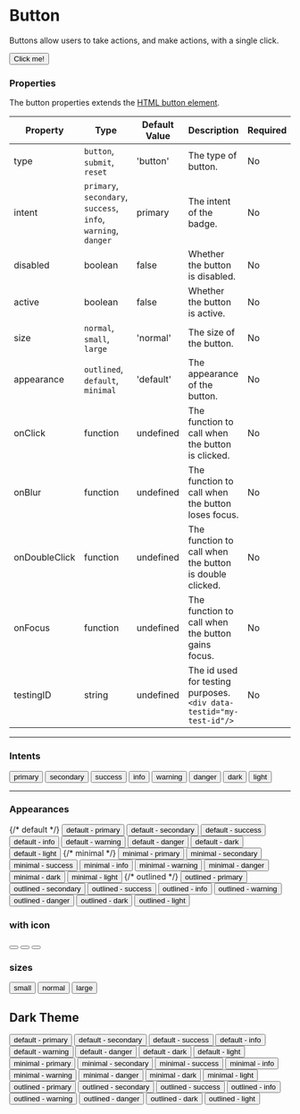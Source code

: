 
<Meta title="General/Button" component={Button}/>


# Button

Buttons allow users to take actions, and make actions, with a single click.

<Canvas>
    <Button>
        Click me!
    </Button>
</Canvas>

### Properties
The button properties extends the [HTML button element](https://developer.mozilla.org/en-US/docs/Web/HTML/Element/button).

|Property|Type|Default Value|Description|Required|
|---|---|---|---|---|
|type|`button`, `submit`, `reset`|'button'|The type of button.|No|
|intent|`primary`, `secondary`, `success`, <br/>`info`, `warning`, `danger`|primary | The intent of the badge.|No|
|disabled|boolean|false|Whether the button is disabled.|No|
|active|boolean|false|Whether the button is active.|No|
|size|`normal`, `small`, `large`|'normal'|The size of the button.|No|
|appearance|`outlined`, `default`, `minimal`|'default'|The appearance of the button.|No|
|onClick|function|undefined|The function to call when the button is clicked.|No|
|onBlur|function|undefined|The function to call when the button loses focus.|No|
|onDoubleClick|function|undefined|The function to call when the button is double clicked.|No|
|onFocus|function|undefined|The function to call when the button gains focus.|No|
|testingID| string | undefined | The id used for testing purposes.<br/>`<div data-testid="my-test-id"/>` |No|

---

### Intents

<Canvas>
    <Button intent="primary">primary</Button>
    <Button intent="secondary">secondary</Button>
    <Button intent="success">success</Button>
    <Button intent="info">info</Button>
    <Button intent="warning">warning</Button>
    <Button intent="danger">danger</Button>
    <Button intent="dark">dark</Button>
    <Button intent="light">light</Button>
</Canvas>

---

### Appearances

<Canvas>
    {/* default */}
    <Button appearance="default" intent="primary">default - primary</Button>
    <Button appearance="default" intent="secondary">default - secondary</Button>
    <Button appearance="default" intent="success">default - success</Button>
    <Button appearance="default" intent="info">default - info</Button>
    <Button appearance="default" intent="warning">default - warning</Button>
    <Button appearance="default" intent="danger">default - danger</Button>
    <Button appearance="default" intent="dark">default - dark</Button>
    <Button appearance="default" intent="light">default - light</Button>
    {/* minimal */}
    <Button appearance="minimal" intent="primary">minimal - primary</Button>
    <Button appearance="minimal" intent="secondary">minimal - secondary</Button>
    <Button appearance="minimal" intent="success">minimal - success</Button>
    <Button appearance="minimal" intent="info">minimal - info</Button>
    <Button appearance="minimal" intent="warning">minimal - warning</Button>
    <Button appearance="minimal" intent="danger">minimal - danger</Button>
    <Button appearance="minimal" intent="dark">minimal - dark</Button>
    <Button appearance="minimal" intent="light">minimal - light</Button>
    {/* outlined */}
    <Button appearance="outlined" intent="primary">outlined - primary</Button>
    <Button appearance="outlined" intent="secondary">outlined - secondary</Button>
    <Button appearance="outlined" intent="success">outlined - success</Button>
    <Button appearance="outlined" intent="info">outlined - info</Button>
    <Button appearance="outlined" intent="warning">outlined - warning</Button>
    <Button appearance="outlined" intent="danger">outlined - danger</Button>
    <Button appearance="outlined" intent="dark">outlined - dark</Button>
    <Button appearance="outlined" intent="light">outlined - light</Button>
</Canvas>

### with icon

<Canvas>
    <Button appearance="default">
        <Icon name="BsHouse" />
    </Button>
    <Button appearance="minimal">
        <Icon name="BsHouse" />
    </Button>
    <Button appearance="outlined">
        <Icon name="BsHouse" />
    </Button>
</Canvas>

### sizes

<Canvas>
    <Button size="small">
       small
    </Button>
    <Button size="normal">
       normal
    </Button>
    <Button size="large">
       large
    </Button>
</Canvas>


## Dark Theme

<Canvas className="dark">
    <ThemeProvider theme="dark">
            <span style={{padding: '1rem', display: 'inline-flex'}}><Button appearance="default" intent="primary">default - primary</Button></span>
            <span style={{padding: '1rem', display: 'inline-flex'}}><Button appearance="default" intent="secondary">default - secondary</Button></span>
            <span style={{padding: '1rem', display: 'inline-flex'}}><Button appearance="default" intent="success">default - success</Button></span>
            <span style={{padding: '1rem', display: 'inline-flex'}}><Button appearance="default" intent="info">default - info</Button></span>
            <span style={{padding: '1rem', display: 'inline-flex'}}><Button appearance="default" intent="warning">default - warning</Button></span>
            <span style={{padding: '1rem', display: 'inline-flex'}}><Button appearance="default" intent="danger">default - danger</Button></span>
            <span style={{padding: '1rem', display: 'inline-flex'}}><Button appearance="default" intent="dark">default - dark</Button></span>
            <span style={{padding: '1rem', display: 'inline-flex'}}><Button appearance="default" intent="light">default - light</Button></span>
            <span style={{padding: '1rem', display: 'inline-flex'}}><Button appearance="minimal" intent="primary">minimal - primary</Button></span>
            <span style={{padding: '1rem', display: 'inline-flex'}}><Button appearance="minimal" intent="secondary">minimal - secondary</Button></span>
            <span style={{padding: '1rem', display: 'inline-flex'}}><Button appearance="minimal" intent="success">minimal - success</Button></span>
            <span style={{padding: '1rem', display: 'inline-flex'}}><Button appearance="minimal" intent="info">minimal - info</Button></span>
            <span style={{padding: '1rem', display: 'inline-flex'}}><Button appearance="minimal" intent="warning">minimal - warning</Button></span>
            <span style={{padding: '1rem', display: 'inline-flex'}}><Button appearance="minimal" intent="danger">minimal - danger</Button></span>
            <span style={{padding: '1rem', display: 'inline-flex'}}><Button appearance="minimal" intent="dark">minimal - dark</Button></span>
            <span style={{padding: '1rem', display: 'inline-flex'}}><Button appearance="minimal" intent="light">minimal - light</Button></span>
            <span style={{padding: '1rem', display: 'inline-flex'}}><Button appearance="outlined" intent="primary">outlined - primary</Button></span>
            <span style={{padding: '1rem', display: 'inline-flex'}}><Button appearance="outlined" intent="secondary">outlined - secondary</Button></span>
            <span style={{padding: '1rem', display: 'inline-flex'}}><Button appearance="outlined" intent="success">outlined - success</Button></span>
            <span style={{padding: '1rem', display: 'inline-flex'}}><Button appearance="outlined" intent="info">outlined - info</Button></span>
            <span style={{padding: '1rem', display: 'inline-flex'}}><Button appearance="outlined" intent="warning">outlined - warning</Button></span>
            <span style={{padding: '1rem', display: 'inline-flex'}}><Button appearance="outlined" intent="danger">outlined - danger</Button></span>
            <span style={{padding: '1rem', display: 'inline-flex'}}><Button appearance="outlined" intent="dark">outlined - dark</Button></span>
            <span style={{padding: '1rem', display: 'inline-flex'}}><Button appearance="outlined" intent="light">outlined - light</Button></span>
    </ThemeProvider>
</Canvas>